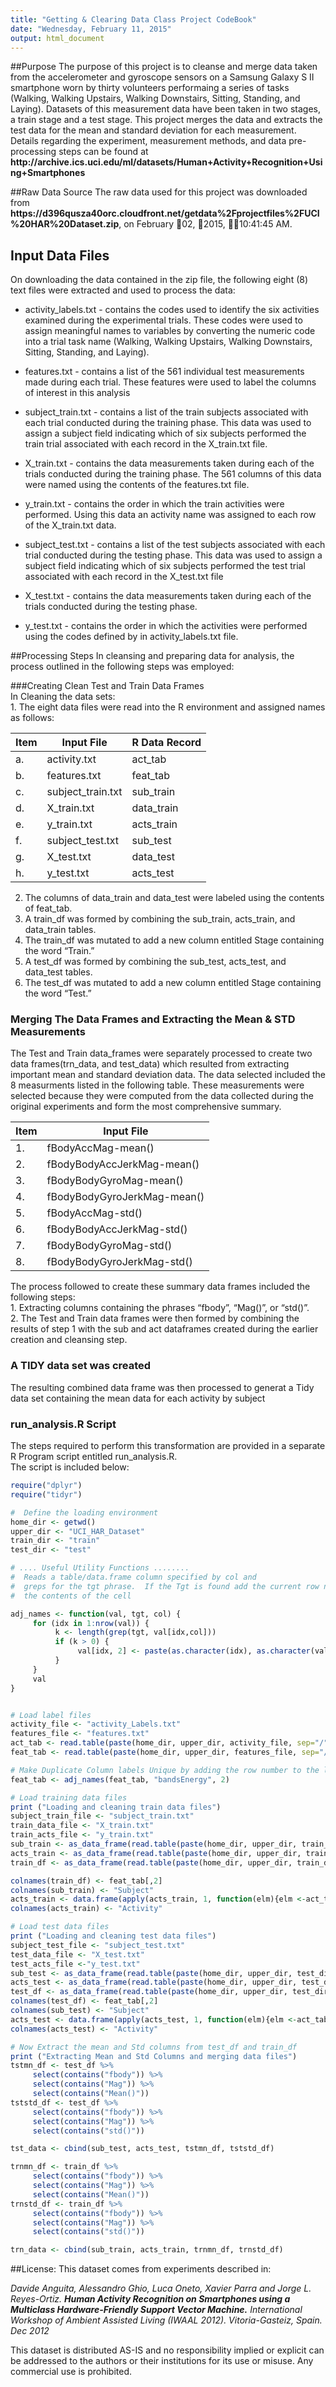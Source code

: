```yaml
---
title: "Getting & Clearing Data Class Project CodeBook"
date: "Wednesday, February 11, 2015"
output: html_document
---
```


##Purpose
The purpose of this project is to cleanse and merge data taken from the accelerometer and gyroscope sensors on a Samsung Galaxy S II smartphone worn by thirty volunteers performaing a series of tasks (Walking, Walking Upstairs, Walking Downstairs, Sitting, Standing, and Laying).  Datasets of this measurement data have been taken in two stages, a train stage and a test stage.  This project merges the data and extracts the test data for the mean and standard deviation for each measurement.  Details regarding the experiment, measurement methods, and data pre-processing steps can be found at 
**http://archive.ics.uci.edu/ml/datasets/Human+Activity+Recognition+Using+Smartphones**

##Raw Data Source
The raw data used for this project was downloaded from **https://d396qusza40orc.cloudfront.net/getdata%2Fprojectfiles%2FUCI%20HAR%20Dataset.zip**, on February 02, 2015, 10:41:45 AM.

## Input Data Files
On downloading the data contained in the zip file, the following eight (8) text files were extracted and used to process the data:

* activity_labels.txt - contains the codes used to identify the six activities examined during the experimental trials.  These codes were used to assign meaningful names to variables by converting the numeric code into a trial task name (Walking, Walking Upstairs, Walking Downstairs, Sitting, Standing, and Laying).

* features.txt - contains a list of the 561 individual test measurements made during each trial. These features were used to label the columns of interest in this analysis

* subject_train.txt - contains a list of the train subjects associated with each trial conducted during the training phase.  This data was used to assign a subject field indicating which of six subjects performed the train trial associated with each record in the X_train.txt file.  

* X_train.txt - contains the data measurements taken during each of the trials conducted during the training phase.  The 561 columns of this data were named using the contents of the features.txt file.  

* y_train.txt - contains the order in which the train activities were performed. Using this data an activity name was assigned to each row of the X_train.txt data. 

* subject_test.txt - contains a list of the test subjects associated with each trial conducted during the testing phase. This data was used to assign a subject field indicating which of six subjects performed the test trial associated with each record in the X_test.txt file

* X_test.txt - contains the data measurements taken during each of the trials conducted during the testing phase.

* y_test.txt - contains the order in which the activities were performed using the codes defined by in activity_labels.txt file. 


##Processing Steps
In cleansing and preparing data for analysis, the process outlined in the following steps was employed:  

###Creating Clean Test and Train Data Frames  
In Cleaning the data sets:  
1. The eight data files were read into the R environment and assigned names as follows:  
  
Item | Input File | R Data Record 
-----|------------|--------------------  
a. | activity.txt  | act_tab  
b. | features.txt  | feat_tab     
c. | subject_train.txt | sub_train 
d. | X_train.txt | data_train  
e. | y_train.txt | acts_train  
f. | subject_test.txt | sub_test  
g. | X_test.txt | data_test  
h. | y_test.txt | acts_test

2. The columns of data_train and data_test were labeled using the contents of feat_tab.  
3. A train_df was formed by combining the sub_train, acts_train, and data_train tables.  
4. The train_df was mutated to add a new column entitled Stage containing the word "Train."  
5. A test_df was formed by combining the sub_test, acts_test, and data_test tables.    
6. The test_df was mutated to add a new column entitled Stage containing the word "Test."  
  
### Merging The Data Frames and Extracting the Mean & STD Measurements  
The Test and Train data_frames were separately processed to create two data frames(trn_data, and test_data) which resulted from extracting important  mean and standard deviation data.  The data selected included the 8 measurments listed in the following table.  These measurements were selected because they were computed from the data collected during the original experiments and form the most comprehensive summary.  
  
Item | Input File 
-----|------------
1. | fBodyAccMag-mean()  
2. | fBodyBodyAccJerkMag-mean()       
3. | fBodyBodyGyroMag-mean()   
4. | fBodyBodyGyroJerkMag-mean()  
5. | fBodyAccMag-std()  
6. | fBodyBodyAccJerkMag-std()   
7. | fBodyBodyGyroMag-std()  
8. | fBodyBodyGyroJerkMag-std()  

The process followed to create these summary data frames included the following steps:  
1.  Extracting columns containing the phrases "fbody", "Mag()", or "std()".   
2.  The Test and Train data frames were then formed by combining the results of step 1 with the sub and act dataframes created during the earlier creation and cleansing step.  
  

### A TIDY data set was created
The resulting combined data frame was then processed to generat a Tidy data set containing the mean data for each activity by subject


### run_analysis.R Script
The steps required to perform this transformation are provided in a separate R Program script entitled run_analysis.R.  
The script is included below: 
  
  
```r
require("dplyr")
require("tidyr")

#  Define the loading environment
home_dir <- getwd()
upper_dir <- "UCI_HAR_Dataset"
train_dir <- "train"
test_dir <- "test"

# .... Useful Utility Functions ........
#  Reads a table/data.frame column specified by col and
#  greps for the tgt phrase.  If the Tgt is found add the current row number to
#  the contents of the cell

adj_names <- function(val, tgt, col) {
     for (idx in 1:nrow(val)) {
          k <- length(grep(tgt, val[idx,col]))
          if (k > 0) {
               val[idx, 2] <- paste(as.character(idx), as.character(val[idx,2]), sep="-")
          }
     }
     val
}


# Load label files
activity_file <- "activity_Labels.txt"
features_file <- "features.txt"
act_tab <- read.table(paste(home_dir, upper_dir, activity_file, sep="/"), sep=" ")
feat_tab <- read.table(paste(home_dir, upper_dir, features_file, sep="/"), stringsAsFactors= FALSE, sep=" ")

# Make Duplicate Column labels Unique by adding the row number to the label
feat_tab <- adj_names(feat_tab, "bandsEnergy", 2)

# Load training data files
print ("Loading and cleaning train data files")
subject_train_file <- "subject_train.txt"
train_data_file <- "X_train.txt"
train_acts_file <- "y_train.txt"
sub_train <- as_data_frame(read.table(paste(home_dir, upper_dir, train_dir, subject_train_file, sep="/"), sep=""))
acts_train <- as_data_frame(read.table(paste(home_dir, upper_dir, train_dir, train_acts_file, sep="/"), sep=""))
train_df <- as_data_frame(read.table(paste(home_dir, upper_dir, train_dir, train_data_file, sep="/"), sep=""))

colnames(train_df) <- feat_tab[,2]
colnames(sub_train) <- "Subject"
acts_train <- data.frame(apply(acts_train, 1, function(elm){elm <-act_tab[elm,2]}))
colnames(acts_train) <- "Activity"

# Load test data files
print ("Loading and cleaning test data files")
subject_test_file <- "subject_test.txt"
test_data_file <- "X_test.txt"
test_acts_file <-"y_test.txt"
sub_test <- as_data_frame(read.table(paste(home_dir, upper_dir, test_dir, subject_test_file, sep="/"), sep=""))
acts_test <- as_data_frame(read.table(paste(home_dir, upper_dir, test_dir, test_acts_file, sep="/"), sep=""))
test_df <- as_data_frame(read.table(paste(home_dir, upper_dir, test_dir, test_data_file, sep="/"), sep=""))
colnames(test_df) <- feat_tab[,2]
colnames(sub_test) <- "Subject"
acts_test <- data.frame(apply(acts_test, 1, function(elm){elm <-act_tab[elm,2]}))
colnames(acts_test) <- "Activity"

# Now Extract the mean and Std columns from test_df and train_df
print ("Extracting Mean and Std Columns and merging data files")
tstmn_df <- test_df %>%
     select(contains("fbody")) %>%
     select(contains("Mag")) %>%
     select(contains("Mean()"))
tststd_df <- test_df %>%
     select(contains("fbody")) %>%
     select(contains("Mag")) %>%
     select(contains("std()"))

tst_data <- cbind(sub_test, acts_test, tstmn_df, tststd_df)

trnmn_df <- train_df %>%
     select(contains("fbody")) %>%
     select(contains("Mag")) %>%
     select(contains("Mean()"))
trnstd_df <- train_df %>%
     select(contains("fbody")) %>%
     select(contains("Mag")) %>%
     select(contains("std()"))

trn_data <- cbind(sub_train, acts_train, trnmn_df, trnstd_df)


```  

##License:
This dataset comes from experiments described in:

*Davide Anguita, Alessandro Ghio, Luca Oneto, Xavier Parra and Jorge L. Reyes-Ortiz. __Human Activity Recognition on Smartphones using a Multiclass Hardware-Friendly Support Vector Machine.__ International Workshop of Ambient Assisted Living (IWAAL 2012). Vitoria-Gasteiz, Spain. Dec 2012*

This dataset is distributed AS-IS and no responsibility implied or explicit can be addressed to the authors or their institutions for its use or misuse. Any commercial use is prohibited.

